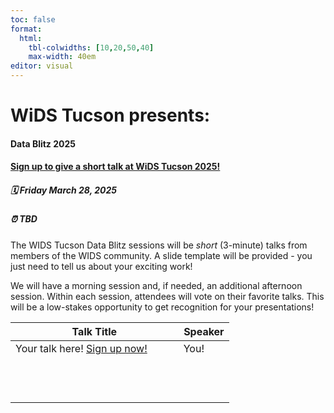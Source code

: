 ```yaml
---
toc: false
format: 
  html: 
    tbl-colwidths: [10,20,50,40]
    max-width: 40em
editor: visual
---
```


# WiDS Tucson presents: {.center}

#### Data Blitz 2025 {.center}


::: callout-important
#### [Sign up to give a short talk at WiDS Tucson 2025!](https://forms.gle/8d3rhS5hLjnn2q8K6)

##### 🗓 Friday March 28, 2025

##### ⏰ TBD
:::




The WIDS Tucson Data Blitz sessions will be *short* (3-minute) talks from members of the WIDS community. A slide template will be provided - you just need to tell us about your exciting work!

We will have a morning session and, if needed, an additional afternoon session. Within each session, attendees will vote on their favorite talks. This will be a low-stakes opportunity to get recognition for your presentations!



| Talk Title                                                          | Speaker |
|-------------------------------------------------------|-----------------|
| Your talk here! [Sign up now!](https://forms.gle/8d3rhS5hLjnn2q8K6) | You!    |
|                                                                     |         |
|                                                                     |         |
|                                                                     |         |
|                                                                     |         |
|                                                                     |         |
|                                                                     |         |
|                                                                     |         |
|                                                                     |         |
|                                                                     |         |
|                                                                     |         |
|                                                                     |         |
|                                                                     |         |
